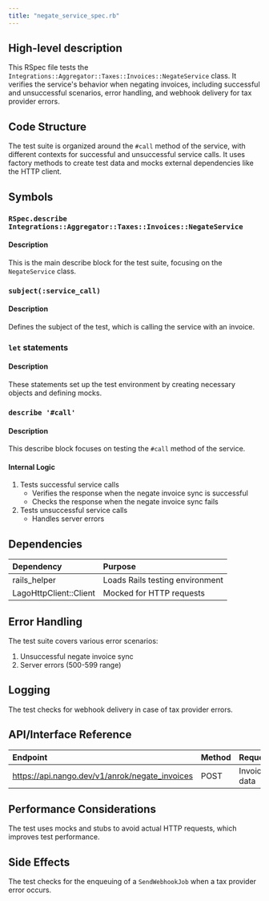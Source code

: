 ```yaml
---
title: "negate_service_spec.rb"
---
```


## High-level description
This RSpec file tests the `Integrations::Aggregator::Taxes::Invoices::NegateService` class. It verifies the service's behavior when negating invoices, including successful and unsuccessful scenarios, error handling, and webhook delivery for tax provider errors.

## Code Structure
The test suite is organized around the `#call` method of the service, with different contexts for successful and unsuccessful service calls. It uses factory methods to create test data and mocks external dependencies like the HTTP client.

## Symbols

### `RSpec.describe Integrations::Aggregator::Taxes::Invoices::NegateService`
#### Description
This is the main describe block for the test suite, focusing on the `NegateService` class.

### `subject(:service_call)`
#### Description
Defines the subject of the test, which is calling the service with an invoice.

### `let` statements
#### Description
These statements set up the test environment by creating necessary objects and defining mocks.

### `describe '#call'`
#### Description
This describe block focuses on testing the `#call` method of the service.

#### Internal Logic
1. Tests successful service calls
   - Verifies the response when the negate invoice sync is successful
   - Checks the response when the negate invoice sync fails
2. Tests unsuccessful service calls
   - Handles server errors

## Dependencies
| Dependency | Purpose |
|:-----------|:--------|
| rails_helper | Loads Rails testing environment |
| LagoHttpClient::Client | Mocked for HTTP requests |

## Error Handling
The test suite covers various error scenarios:
1. Unsuccessful negate invoice sync
2. Server errors (500-599 range)

## Logging
The test checks for webhook delivery in case of tax provider errors.

## API/Interface Reference
| Endpoint | Method | Request | Response | Description |
|:---------|:-------|:--------|:---------|:------------|
| https://api.nango.dev/v1/anrok/negate_invoices | POST | Invoice data | Success/Failure response | Negates invoices |

## Performance Considerations
The test uses mocks and stubs to avoid actual HTTP requests, which improves test performance.

## Side Effects
The test checks for the enqueuing of a `SendWebhookJob` when a tax provider error occurs.